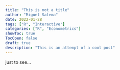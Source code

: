 ```yaml
---
title: "This is not a title"
author: "Miguel Salema"
date: 2022-01-28
tags: ["R", "Interactive"]
categories: ["R", "Econometrics"]
showToc: true
TocOpen: false
draft: true
description: "This is an attempt of a cool post"
---
```



just to see...
